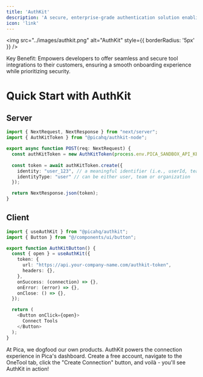 ```yaml
---
title: 'AuthKit'
description: 'A secure, enterprise-grade authentication solution enabling seamless integration of third-party tools and services. Built for organizations requiring robust security, compliance, and scalability.'
icon: 'link'
---
```


<img
  src="../images/authkit.png"
  alt="AuthKit"
  style={{ borderRadius: '5px' }}
/>

<Tip>
Key Benefit: Empowers developers to offer seamless and secure tool integrations to their customers, ensuring a smooth onboarding experience while prioritizing security.
</Tip>

# Quick Start with AuthKit

## Server

```typescript
import { NextRequest, NextResponse } from "next/server";
import { AuthKitToken } from "@picahq/authkit-node";

export async function POST(req: NextRequest) {
  const authKitToken = new AuthKitToken(process.env.PICA_SANDBOX_API_KEY as string);
  
  const token = await authKitToken.create({
    identity: "user_123", // a meaningful identifier (i.e., userId, teamId or organizationId)
    identityType: "user" // can be either user, team or organization
  });

  return NextResponse.json(token);
}
```

## Client

```typescript
import { useAuthKit } from "@picahq/authkit";
import { Button } from "@/components/ui/button";

export function AuthKitButton() {
  const { open } = useAuthKit({
    token: {
      url: "https://api.your-company-name.com/authkit-token",
      headers: {},
    },
    onSuccess: (connection) => {},
    onError: (error) => {},
    onClose: () => {},
  });

  return (
    <Button onClick={open}>
      Connect Tools
    </Button>
  );
}
```

<Info>
At Pica, we dogfood our own products. AuthKit powers the connection experience in Pica's dashboard. Create a free account, navigate to the OneTool tab, click the "Create Connection" button, and voilà - you'll see AuthKit in action!
</Info>